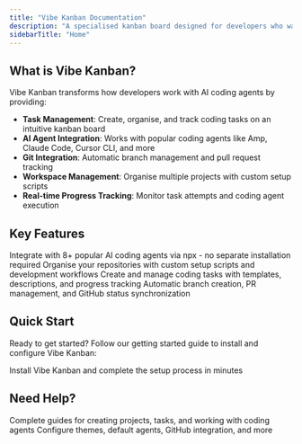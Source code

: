 ```yaml
---
title: "Vibe Kanban Documentation"
description: "A specialised kanban board designed for developers who want to track and manage their coding tasks while working with AI coding agents. It provides seamless integration with various coding agents and helps you organise your development workflow efficiently."
sidebarTitle: "Home"
---
```


## What is Vibe Kanban?

Vibe Kanban transforms how developers work with AI coding agents by providing:

- **Task Management**: Create, organise, and track coding tasks on an intuitive kanban board
- **AI Agent Integration**: Works with popular coding agents like Amp, Claude Code, Cursor CLI, and more
- **Git Integration**: Automatic branch management and pull request tracking
- **Workspace Management**: Organise multiple projects with custom setup scripts
- **Real-time Progress Tracking**: Monitor task attempts and coding agent execution

## Key Features

<CardGroup cols={2}>
  <Card title="Multi-Agent Support" icon="robot" href="/supported-coding-agents">
    Integrate with 8+ popular AI coding agents via npx - no separate installation required
  </Card>

  <Card title="Project Management" icon="folder" href="/user-guide/creating-projects">
    Organise your repositories with custom setup scripts and development workflows
  </Card>

  <Card title="Task Tracking" icon="list-check" href="/user-guide/creating-tasks">
    Create and manage coding tasks with templates, descriptions, and progress tracking
  </Card>

  <Card title="Git Integration" icon="git-branch" href="/global-settings">
    Automatic branch creation, PR management, and GitHub status synchronization
  </Card>
</CardGroup>

## Quick Start

Ready to get started? Follow our getting started guide to install and configure Vibe Kanban:

<Card title="Get Started" icon="rocket" href="/getting-started">
  Install Vibe Kanban and complete the setup process in minutes
</Card>

## Need Help?

<CardGroup cols={2}>
  <Card title="User Guide" icon="book" href="/user-guide/creating-projects">
    Complete guides for creating projects, tasks, and working with coding agents
  </Card>

  <Card title="Settings" icon="gear" href="/global-settings">
    Configure themes, default agents, GitHub integration, and more
  </Card>
</CardGroup>
